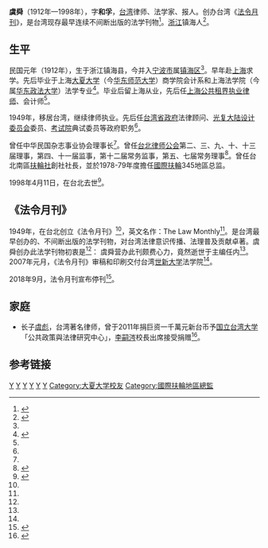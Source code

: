 '''虞舜'''（1912年—1998年），字'''和孚'''，[[台湾|台湾]]律师、法学家、报人。创办台湾《[[法令月刊|法令月刊]]》，是台湾现存最早连续不间断出版的法学刊物<ref name="Shixin">{{cite web|url=http://lawsch.aladdin.shu.edu.tw/schoolpad/front/bin/cglist.phtml?Category=41|title=法令月刊|publisher=[[世新大学|世新大学]]法学院|accessdate=2014-06-27|deadurl=yes|archiveurl=https://web.archive.org/web/20131114221812/http://lawsch.aladdin.shu.edu.tw/schoolpad/front/bin/cglist.phtml?Category=41|archivedate=2013-11-14|df=}}</ref>。[[浙江|浙江]]镇海人<ref name="Yu Hometown">{{cite web|url=http://www.zhujida.cn/gzdt_nr.aspx?bid=38&sid=976|title=国民党百年人物——浙江籍人士名录|publisher=信息来源：诸暨市档案局|date=发布时间：2013-5-3 15:42:43|accessdate=2014-06-27|deadurl=yes|archiveurl=https://web.archive.org/web/20131208151927/http://zhujida.cn/gzdt_nr.aspx?bid=38&sid=976|archivedate=2013-12-08}}</ref>。

==生平==

民国元年（1912年），生于浙江镇海县，今并入[[宁波市|宁波市]]属[[镇海区|镇海区]]<ref name="Yu Hometown"/>。早年赴[[上海|上海]]求学。先后毕业于上海[[大夏大学|大夏大学]]（今[[华东师范大学|华东师范大学]]）商学院会计系和上海法学院（今属[[华东政法大学|华东政法大学]]）法学专业<ref name="Yu">{{cite book|volume= |title=《 國史館現藏民國人物傳記史料彙編》|author=台湾国史馆 |editor=新店 |edition=第二十三辑 |year=2000年 |accessdate=2014-06-27 |location=台北 |page=548–555}}</ref>。毕业后留上海从业，先后任[[上海公共租界|上海公共租界]][[执业律师|执业律师]]、会计师<ref name="Yu"/>。

1949年，移居台湾，继续律师执业。先后任[[台湾省政府|台湾省政府]]法律顾问、[[光复大陆设计委员会|光复大陆设计委员会]]委员、[[考试院|考试院]]典试委员等政府职务<ref name="Yu"/>。

曾任中华民国杂志事业协会理事长<ref name="Yu"/>。曾任[[台北律师公会|台北律师公会]]第二、三、九、十、十三届理事，第四、十一届监事，第十二届常务监事，第五、七届常务理事<ref>{{cite web |url=http://www.tba.org.tw/about.asp?id=13&class=37&classname=%C3%A5%E2%80%A6%C2%AC%C3%A6%C5%93%C6%92%C3%A7%C2%B0%C2%A1%C3%A4%C2%BB%E2%80%B9 |title=公會歷屆理監事 |publisher=台北律師公會 Taipei Bar Association |accessdate=2014-06-27 |archive-date=2016-03-04 |archive-url=https://web.archive.org/web/20160304234925/http://www.tba.org.tw/about.asp?id=13&class=37&classname=%C3%A5%E2%80%A6%C2%AC%C3%A6%C5%93%C6%92%C3%A7%C2%B0%C2%A1%C3%A4%C2%BB%E2%80%B9 |dead-url=yes }}</ref>。曾任台北南區[[扶輪社|扶輪社]]創社社長，並於1978-79年度擔任[[國際扶輪|國際扶輪]]345地區总监。

1998年4月11日，在台北去世<ref name="Yu Law">{{cite journal |author=[[孫健智|孫健智]] |title=第二章 戰後第一代法學期刊發行概況 |pages=11–23 |year=2006 |url=http://nccur.lib.nccu.edu.tw/bitstream/140.119/32856/6/51039106.pdf |format=PDF |access-date=2014-06-27 |archive-date=2016-03-04 |archive-url=https://web.archive.org/web/20160304222706/http://nccur.lib.nccu.edu.tw/bitstream/140.119/32856/6/51039106.pdf |dead-url=no }}</ref>。

==《法令月刊》==

1949年，在台北创立《法令月刊》<ref name="Shixin"/>，英文名作：The Law Monthly<ref name="Yu Law"/>。是台湾最早创办的、不间断出版的法学刊物，对台湾法律意识传播、法理普及贡献卓著。虞舜创办此法学刊物初衷是<ref name="Yu Law"/>：
{{squote|
鉴于政府方面标榜维护法统，厉行法治，以号召全国人民，然有关宣扬法令，探讨法学之刊物，颇感缺如，余既夙习法律，执行律务，志趣所在，义不容辞。 
}}
{{squote|
民國三十九年十月，舜鑒於國家前途，繫於民主政治之實踐，而民主政治，則以法治為基礎。爰本書生報國之忱，在臺創辦法令月刊。<ref>{{cite web |url=http://blog.sina.com.tw/fjupk2/article.php?entryid=75987 |title=思台灣的法律教育 |publisher=夏蟲語冰 |date=2006-07-28 |accessdate=2014-06-27 |archive-date=2016-03-04 |archive-url=https://web.archive.org/web/20160304142511/http://blog.sina.com.tw/fjupk2/article.php?entryid=75987 |dead-url=no }}</ref>
}}
虞舜营办此刊颇费心力，竟然逝世于主编任内<ref name="Yu Law"/>。2007年元月，《法令月刊》审稿和印刷交付台湾[[世新大学|世新大学]]法学院<ref name="Shixin"/>。

2018年9月，法令月刊宣布停刊<ref>{{cite web|url=http://www.airitilibrary.com/Publication/alDetailedMesh?DocID=15629740-201809-201808290003-201808290003-i-iii|title=虞彪 法令月刊停刊謝詞：七十年來感謝與感恩（法令月刊69卷9期）|date=2018-09|accessdate=2018-10-16|archive-date=2018-10-16|archive-url=https://web.archive.org/web/20181016165242/http://www.airitilibrary.com/Publication/alDetailedMesh?DocID=15629740-201809-201808290003-201808290003-i-iii|dead-url=no}}</ref>。

==家庭==
* 长子[[虞彪|虞彪]]，台湾著名律师，曾于2011年捐巨资一千萬元新台币予[[国立台湾大学|国立台湾大学]]「公共政策與法律研究中心」，[[李嗣涔|李嗣涔]]校長出席接受捐赠<ref>{{cite web |url=http://www.alum.ntu.edu.tw/wordpress/?p=12527 |title=校友回饋～虞彪律師捐贈1千萬研究經費 |publisher=台大校友双月刊 |date=2011-12-14 |accessdate=2014-06-27 |archive-date=2016-03-05 |archive-url=https://web.archive.org/web/20160305024525/http://www.alum.ntu.edu.tw/wordpress/?p=12527 |dead-url=no }}</ref>。

==参考链接==
{{reflist|2}}

[[Category:镇海县人|Y]]
[[Category:华东政法大学校友|Y]]
[[Category:台湾律师|Y]]
[[Category:台灣法學家|Y]]
[[Category:台湾战后宁波移民|Y]]
[[Category:台湾出版家|Y]]
[[Category:大夏大学校友|Category:大夏大学校友]]
[[Category:國際扶輪地區總監|Category:國際扶輪地區總監]]